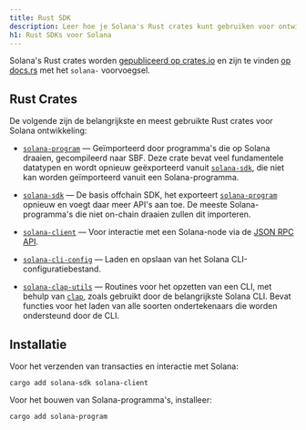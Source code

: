 ```yaml
---
title: Rust SDK
description: Leer hoe je Solana's Rust crates kunt gebruiken voor ontwikkeling.
h1: Rust SDKs voor Solana
---
```


Solana's Rust crates worden
[gepubliceerd op crates.io](https://crates.io/search?q=solana-) en zijn te
vinden [op docs.rs](https://docs.rs/releases/search?query=solana-) met het
`solana-` voorvoegsel.

## Rust Crates

De volgende zijn de belangrijkste en meest gebruikte Rust crates voor Solana
ontwikkeling:

- [`solana-program`] &mdash; Geïmporteerd door programma's die op Solana
  draaien, gecompileerd naar SBF. Deze crate bevat veel fundamentele datatypen
  en wordt opnieuw geëxporteerd vanuit [`solana-sdk`], die niet kan worden
  geïmporteerd vanuit een Solana-programma.

- [`solana-sdk`] &mdash; De basis offchain SDK, het exporteert
  [`solana-program`] opnieuw en voegt daar meer API's aan toe. De meeste
  Solana-programma's die niet on-chain draaien zullen dit importeren.

- [`solana-client`] &mdash; Voor interactie met een Solana-node via de
  [JSON RPC API](/docs/rpc).

- [`solana-cli-config`] &mdash; Laden en opslaan van het Solana
  CLI-configuratiebestand.

- [`solana-clap-utils`] &mdash; Routines voor het opzetten van een CLI, met
  behulp van [`clap`], zoals gebruikt door de belangrijkste Solana CLI. Bevat
  functies voor het laden van alle soorten ondertekenaars die worden ondersteund
  door de CLI.

[`solana-program`]: https://docs.rs/solana-program
[`solana-sdk`]: https://docs.rs/solana-sdk
[`solana-client`]: https://docs.rs/solana-client
[`solana-cli-config`]: https://docs.rs/solana-cli-config
[`solana-clap-utils`]: https://docs.rs/solana-clap-utils
[`clap`]: https://docs.rs/clap

## Installatie

Voor het verzenden van transacties en interactie met Solana:

```shell title="Terminal"
cargo add solana-sdk solana-client
```

Voor het bouwen van Solana-programma's, installeer:

```shell title="Terminal"
cargo add solana-program
```